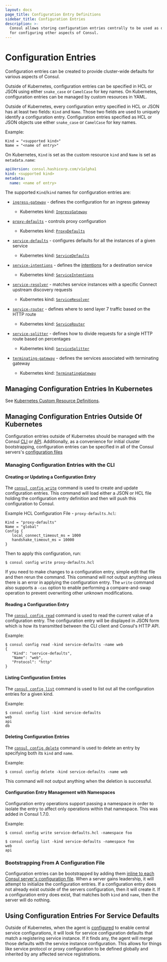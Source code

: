 ```yaml
---
layout: docs
page_title: Configuration Entry Definitions
sidebar_title: Configuration Entries
description: >-
  Consul allows storing configuration entries centrally to be used as defaults
  for configuring other aspects of Consul.
---
```


# Configuration Entries

Configuration entries can be created to provide cluster-wide defaults for
various aspects of Consul.

Outside of Kubernetes, configuration entries can be specified in HCL or JSON using either
`snake_case` or `CamelCase` for key names. On Kubernetes, configuration
entries can be managed by custom resources in YAML.

Outside of Kubernetes, every configuration entry specified in HCL or JSON has at least two fields:
`Kind` and `Name`. Those two fields are used to uniquely identify a
configuration entry. Configuration entries specified as HCL or JSON objects
use either `snake_case` or `CamelCase` for key names.

Example:

```hcl
Kind = "<supported kind>"
Name = "<name of entry>"
```

On Kubernetes, `Kind` is set as the custom resource `kind` and `Name` is set
as `metadata.name`:

```yaml
apiVersion: consul.hashicorp.com/v1alpha1
kind: <supported kind>
metadata:
  name: <name of entry>
```

The supported `Kind`/`kind` names for configuration entries are:

- [`ingress-gateway`](/docs/connect/config-entries/ingress-gateway) - defines the
  configuration for an ingress gateway

  - Kubernetes kind: [`IngressGateway`](/docs/connect/config-entries/ingress-gateway)

- [`proxy-defaults`](/docs/connect/config-entries/proxy-defaults) - controls
  proxy configuration

  - Kubernetes kind: [`ProxyDefaults`](/docs/connect/config-entries/proxy-defaults)

- [`service-defaults`](/docs/connect/config-entries/service-defaults) - configures
  defaults for all the instances of a given service

  - Kubernetes kind: [`ServiceDefaults`](/docs/connect/config-entries/service-defaults)

- [`service-intentions`](/docs/connect/config-entries/service-intentions) - defines
  the [intentions](/docs/connect/intentions) for a destination service

  - Kubernetes kind: [`ServiceIntentions`](/docs/connect/config-entries/service-intentions)

- [`service-resolver`](/docs/connect/config-entries/service-resolver) - matches
  service instances with a specific Connect upstream discovery requests

  - Kubernetes kind: [`ServiceResolver`](/docs/connect/config-entries/service-resolver)

- [`service-router`](/docs/connect/config-entries/service-router) - defines
  where to send layer 7 traffic based on the HTTP route

  - Kubernetes kind: [`ServiceRouter`](/docs/connect/config-entries/service-router)

- [`service-splitter`](/docs/connect/config-entries/service-splitter) - defines
  how to divide requests for a single HTTP route based on percentages

  - Kubernetes kind: [`ServiceSplitter`](/docs/connect/config-entries/service-splitter)

- [`terminating-gateway`](/docs/connect/config-entries/terminating-gateway) - defines the
  services associated with terminating gateway
  - Kubernetes kind: [`TerminatingGateway`](/docs/connect/config-entries/terminating-gateway)

## Managing Configuration Entries In Kubernetes

See [Kubernetes Custom Resource Definitions](/docs/k8s/crds).

## Managing Configuration Entries Outside Of Kubernetes

Configuration entries outside of Kubernetes should be managed with the Consul
[CLI](/commands/config) or [API](/api/config). Additionally, as a
convenience for initial cluster bootstrapping, configuration entries can be
specified in all of the Consul servers's
[configuration files](/docs/agent/options#config_entries_bootstrap)

### Managing Configuration Entries with the CLI

#### Creating or Updating a Configuration Entry

The [`consul config write`](/commands/config/write) command is used to
create and update configuration entries. This command will load either a JSON or
HCL file holding the configuration entry definition and then will push this
configuration to Consul.

Example HCL Configuration File - `proxy-defaults.hcl`:

```hcl
Kind = "proxy-defaults"
Name = "global"
Config {
   local_connect_timeout_ms = 1000
   handshake_timeout_ms = 10000
}
```

Then to apply this configuration, run:

```shell-session
$ consul config write proxy-defaults.hcl
```

If you need to make changes to a configuration entry, simple edit that file and
then rerun the command. This command will not output anything unless there is an
error in applying the configuration entry. The `write` command also supports a
`-cas` option to enable performing a compare-and-swap operation to prevent
overwriting other unknown modifications.

#### Reading a Configuration Entry

The [`consul config read`](/commands/config/read) command is used to
read the current value of a configuration entry. The configuration entry will be
displayed in JSON form which is how its transmitted between the CLI client and
Consul's HTTP API.

Example:

```shell-session
$ consul config read -kind service-defaults -name web
{
   "Kind": "service-defaults",
   "Name": "web",
   "Protocol": "http"
}
```

#### Listing Configuration Entries

The [`consul config list`](/commands/config/list) command is used to
list out all the configuration entries for a given kind.

Example:

```shell-session
$ consul config list -kind service-defaults
web
api
db
```

#### Deleting Configuration Entries

The [`consul config delete`](/commands/config/delete) command is used
to delete an entry by specifying both its `kind` and `name`.

Example:

```shell-session
$ consul config delete -kind service-defaults -name web
```

This command will not output anything when the deletion is successful.

#### Configuration Entry Management with Namespaces <EnterpriseAlert inline />

Configuration entry operations support passing a namespace in
order to isolate the entry to affect only operations within that namespace. This was
added in Consul 1.7.0.

Example:

```shell-session
$ consul config write service-defaults.hcl -namespace foo
```

```shell-session
$ consul config list -kind service-defaults -namespace foo
web
api
```

### Bootstrapping From A Configuration File

Configuration entries can be bootstrapped by adding them [inline to each Consul
server's configuration file](/docs/agent/options#config_entries). When a
server gains leadership, it will attempt to initialize the configuration entries.
If a configuration entry does not already exist outside of the servers
configuration, then it will create it. If a configuration entry does exist, that
matches both `kind` and `name`, then the server will do nothing.

## Using Configuration Entries For Service Defaults

Outside of Kubernetes, when the agent is
[configured](/docs/agent/options#enable_central_service_config) to enable
central service configurations, it will look for service configuration defaults
that match a registering service instance. If it finds any, the agent will merge
those defaults with the service instance configuration. This allows for things
like service protocol or proxy configuration to be defined globally and
inherited by any affected service registrations.
